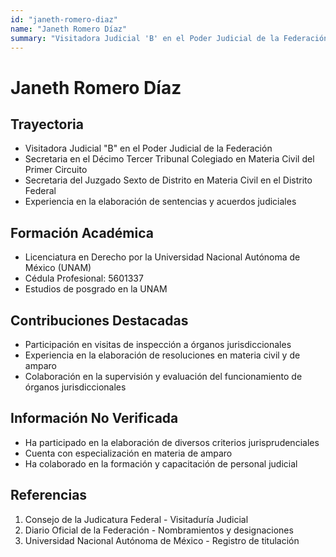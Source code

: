```yaml
---
id: "janeth-romero-diaz"
name: "Janeth Romero Díaz"
summary: "Visitadora Judicial 'B' en el Poder Judicial de la Federación con experiencia en materia civil y penal"
---
```


# Janeth Romero Díaz

## Trayectoria

- Visitadora Judicial "B" en el Poder Judicial de la Federación
- Secretaria en el Décimo Tercer Tribunal Colegiado en Materia Civil del Primer Circuito
- Secretaria del Juzgado Sexto de Distrito en Materia Civil en el Distrito Federal
- Experiencia en la elaboración de sentencias y acuerdos judiciales

## Formación Académica

- Licenciatura en Derecho por la Universidad Nacional Autónoma de México (UNAM)
- Cédula Profesional: 5601337
- Estudios de posgrado en la UNAM

## Contribuciones Destacadas

- Participación en visitas de inspección a órganos jurisdiccionales
- Experiencia en la elaboración de resoluciones en materia civil y de amparo
- Colaboración en la supervisión y evaluación del funcionamiento de órganos jurisdiccionales

## Información No Verificada

- Ha participado en la elaboración de diversos criterios jurisprudenciales
- Cuenta con especialización en materia de amparo
- Ha colaborado en la formación y capacitación de personal judicial

## Referencias

1. Consejo de la Judicatura Federal - Visitaduría Judicial
2. Diario Oficial de la Federación - Nombramientos y designaciones
3. Universidad Nacional Autónoma de México - Registro de titulación
